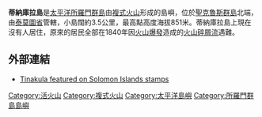 {{unreferenced|time=2018-09-01T00:35:35+00:00}}
{{Infobox mountain
| Name             = 蒂納庫拉島
| Photo            = 
| Photo size       = 
| Caption          = 
| pushpin_map            = Solomon Islands
| pushpin_label_position = <!-- the position of the pushpin label: left, right, top, bottom, none -->
| pushpin_map_caption    = 蒂納庫拉島的位置
| pushpin_mapsize        =
| coordinates_ref        = 
| latd=10 |latm=23 |lats= |latNS=S
| longd=165 |longm=48 |longs= |longEW=E
| Elevation        = 851米
| Location         = {{SLB}}
| Range            = 
| Prominence       = 
| Parent peak      = 
| Coordinates      = 
| Topographic map  = 
| Type             = [[複式火山|複式火山]]
| Volcanic_Arc/Belt= 
| Age              = 
| Last eruption    = 2010年
| First ascent     = 
| Easiest route    = 
| Grid_ref_UK      = 
| Grid_ref_Ireland = 
| Listing          = 
| Translation      = 
| Language         = 
| Pronunciation    = 
}}

'''蒂納庫拉島'''是[[太平洋|太平洋]][[所羅門群島|所羅門群島]]由[[複式火山|複式火山]]形成的島嶼，位於[[聖克魯斯群島|聖克魯斯群島]]北端，由[[泰莫圖省|泰莫圖省]]管轄，小島闊約3.5公里，最高點高度海拔851米。蒂納庫拉島上現在沒有人居住，原來的居民全部在1840年因[[火山爆發|火山爆發]]造成的[[火山碎屑流|火山碎屑流]]遇難。

==外部連結==
* [https://web.archive.org/web/20110927175055/http://www.iomoon.com/tinakula.html Tinakula featured on Solomon Islands stamps]

{{Solomons-stub}}

[[Category:活火山|Category:活火山]]
[[Category:複式火山|Category:複式火山]]
[[Category:太平洋島嶼|Category:太平洋島嶼]]
[[Category:所羅門群島島嶼|Category:所羅門群島島嶼]]